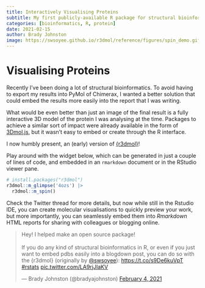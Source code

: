 ```yaml
---
title: Interactively Visualising Proteins
subtitle: My first publicly-available R package for structural bioinformatics.
categories: [bioinformatics, R, protein]
date: 2021-02-15
author: Brady Johnston
image: https://swsoyee.github.io/r3dmol/reference/figures/spin_demo.gif
---
```


# Visualising Proteins

Recently I've been doing a lot of structural bioinformatics. 
To avoid having to export my results into PyMol of Chimerax, I wanted a better solution 
that could embed the results more easily into the report that I was writing. 

What would be even better than just an image of the final result is a fully interactive 3D model
of the protein I was analysing at the time. Packages to achieve a similar sort of impact were already available in the form of [3Dmol.js](http://3dmol.csb.pitt.edu/), but it wasn't easy to embed or create
through the R interface. 

I now humbly present, an (early) version of [{r3dmol}](https://swsoyee.github.io/r3dmol/articles/r3dmol.html)!

Play around with the widget below, which can be generated in just a couple of lines of code, and embedded in an `rmarkdown` document or in the RStudio viewer pane.

```r
# install.packages("r3dmol")
r3dmol::m_glimpse('4ozs') |> 
  r3dmol::m_spin()
```


Check the Twitter thread for more details, but now while still in the Rstudio IDE, you can create 
molecular visualisations to quickly preview your work, but more importantly, you can seamlessly embed them into _Rmarkdown_ HTML reports for sharing with colleagues or blogging online. 

<blockquote class="twitter-tweet"><p lang="en" dir="ltr">Hey! I helped make an open source package!<br><br>If you do any kind of structural bioinformatics in R, or even if you just want to embed pdbs easily into a blogdown post, you can do so with the {r3dmol} (originally by <a href="https://twitter.com/swsoyee?ref_src=twsrc%5Etfw">@swsoyee</a>): <a href="https://t.co/s9De6kuVpT">https://t.co/s9De6kuVpT</a> <a href="https://twitter.com/hashtag/rstats?src=hash&amp;ref_src=twsrc%5Etfw">#rstats</a> <a href="https://t.co/LA9rjJIaKV">pic.twitter.com/LA9rjJIaKV</a></p>&mdash; Brady Johnston (@bradyajohnston) <a href="https://twitter.com/bradyajohnston/status/1357476352010510341?ref_src=twsrc%5Etfw">February 4, 2021</a></blockquote> <script async src="https://platform.twitter.com/widgets.js" charset="utf-8"></script>